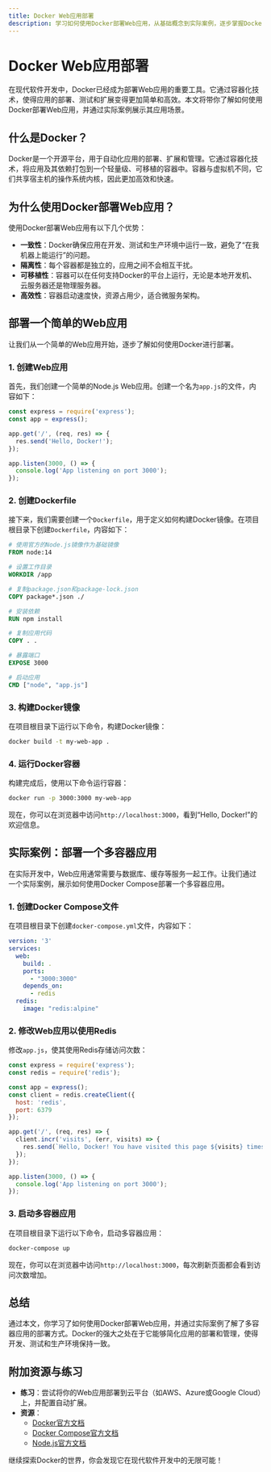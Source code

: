 ```yaml
---
title: Docker Web应用部署
description: 学习如何使用Docker部署Web应用，从基础概念到实际案例，逐步掌握Docker在Web应用部署中的应用场景。
---
```


# Docker Web应用部署

在现代软件开发中，Docker已经成为部署Web应用的重要工具。它通过容器化技术，使得应用的部署、测试和扩展变得更加简单和高效。本文将带你了解如何使用Docker部署Web应用，并通过实际案例展示其应用场景。

## 什么是Docker？

Docker是一个开源平台，用于自动化应用的部署、扩展和管理。它通过容器化技术，将应用及其依赖打包到一个轻量级、可移植的容器中。容器与虚拟机不同，它们共享宿主机的操作系统内核，因此更加高效和快速。

## 为什么使用Docker部署Web应用？

使用Docker部署Web应用有以下几个优势：

- **一致性**：Docker确保应用在开发、测试和生产环境中运行一致，避免了“在我机器上能运行”的问题。
- **隔离性**：每个容器都是独立的，应用之间不会相互干扰。
- **可移植性**：容器可以在任何支持Docker的平台上运行，无论是本地开发机、云服务器还是物理服务器。
- **高效性**：容器启动速度快，资源占用少，适合微服务架构。

## 部署一个简单的Web应用

让我们从一个简单的Web应用开始，逐步了解如何使用Docker进行部署。

### 1. 创建Web应用

首先，我们创建一个简单的Node.js Web应用。创建一个名为`app.js`的文件，内容如下：

```javascript
const express = require('express');
const app = express();

app.get('/', (req, res) => {
  res.send('Hello, Docker!');
});

app.listen(3000, () => {
  console.log('App listening on port 3000');
});
```

### 2. 创建Dockerfile

接下来，我们需要创建一个`Dockerfile`，用于定义如何构建Docker镜像。在项目根目录下创建`Dockerfile`，内容如下：

```dockerfile
# 使用官方的Node.js镜像作为基础镜像
FROM node:14

# 设置工作目录
WORKDIR /app

# 复制package.json和package-lock.json
COPY package*.json ./

# 安装依赖
RUN npm install

# 复制应用代码
COPY . .

# 暴露端口
EXPOSE 3000

# 启动应用
CMD ["node", "app.js"]
```

### 3. 构建Docker镜像

在项目根目录下运行以下命令，构建Docker镜像：

```bash
docker build -t my-web-app .
```

### 4. 运行Docker容器

构建完成后，使用以下命令运行容器：

```bash
docker run -p 3000:3000 my-web-app
```

现在，你可以在浏览器中访问`http://localhost:3000`，看到“Hello, Docker!”的欢迎信息。

## 实际案例：部署一个多容器应用

在实际开发中，Web应用通常需要与数据库、缓存等服务一起工作。让我们通过一个实际案例，展示如何使用Docker Compose部署一个多容器应用。

### 1. 创建Docker Compose文件

在项目根目录下创建`docker-compose.yml`文件，内容如下：

```yaml
version: '3'
services:
  web:
    build: .
    ports:
      - "3000:3000"
    depends_on:
      - redis
  redis:
    image: "redis:alpine"
```

### 2. 修改Web应用以使用Redis

修改`app.js`，使其使用Redis存储访问次数：

```javascript
const express = require('express');
const redis = require('redis');

const app = express();
const client = redis.createClient({
  host: 'redis',
  port: 6379
});

app.get('/', (req, res) => {
  client.incr('visits', (err, visits) => {
    res.send(`Hello, Docker! You have visited this page ${visits} times.`);
  });
});

app.listen(3000, () => {
  console.log('App listening on port 3000');
});
```

### 3. 启动多容器应用

在项目根目录下运行以下命令，启动多容器应用：

```bash
docker-compose up
```

现在，你可以在浏览器中访问`http://localhost:3000`，每次刷新页面都会看到访问次数增加。

## 总结

通过本文，你学习了如何使用Docker部署Web应用，并通过实际案例了解了多容器应用的部署方式。Docker的强大之处在于它能够简化应用的部署和管理，使得开发、测试和生产环境保持一致。

## 附加资源与练习

- **练习**：尝试将你的Web应用部署到云平台（如AWS、Azure或Google Cloud）上，并配置自动扩展。
- **资源**：
  - [Docker官方文档](https://docs.docker.com/)
  - [Docker Compose官方文档](https://docs.docker.com/compose/)
  - [Node.js官方文档](https://nodejs.org/en/docs/)

继续探索Docker的世界，你会发现它在现代软件开发中的无限可能！
